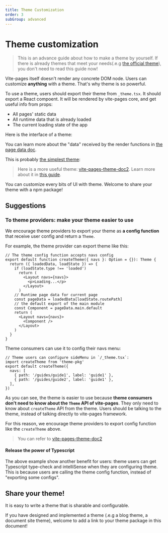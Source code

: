 ```yaml
---
title: Theme Customization
order: 3
subGroup: advanced
---
```


# Theme customization

> This is an advance guide about how to make a theme by yourself. If there is already themes that meet your needs(.e.g [the official theme](/official-theme)), you don't need to read this guide now!

Vite-pages itself doesn't render any concrete DOM node. Users can customize **anything** with a theme. That's why theme is so powerful.

To use a theme, users should export their theme from `_theme.tsx`. It should export a React compoent. It will be rendered by vite-pages core, and get useful info from props:

- All pages' static data
- All runtime data that is already loaded
- The current loading state of the app

Here is the interface of a theme:

<FileText src="../../packages/react-pages/theme.doc.d.ts" syntax="ts" />

You can learn more about the "data" received by the render functions in [the page data doc](/page-data).

This is probably [the simplest theme](https://github.com/vitejs/vite-plugin-react-pages/blob/main/packages/playground/basic/pages/_theme.tsx):

<FileText src="../../packages/playground/basic/pages/_theme.tsx" syntax="tsx" />

> Here is a more useful theme: [vite-pages-theme-doc2](https://github.com/vitejs/vite-plugin-react-pages/blob/main/packages/theme-doc/src/index.tsx). Learn more about it in [this guide](/official-theme).

You can customize every bits of UI with theme. Welcome to share your theme with a npm package!

## Suggestions

### To theme providers: make your theme easier to use

We encourage theme providers to export your theme as **a config function** that receive user config and return a `Theme`.

For example, the theme provider can export theme like this:

```tsx
// The theme config function accepts navs config
export default function createTheme({ navs }: Option = {}): Theme {
  return ({ loadedData, loadState }) => {
    if (loadState.type !== 'loaded')
      return (
        <Layout navs={navs}>
          <p>Loading...</p>
        </Layout>
      )
    // Runtime page data for current page
    const pageData = loadedData[loadState.routePath]
    // the default export of the main module
    const Component = pageData.main.default
    return (
      <Layout navs={navs}>
        <Component />
      </Layout>
    )
  }
}
```

Theme consumers can use it to config their navs menu:

```tsx
// Theme users can configure sideMenu in `/_theme.tsx`:
import createTheme from 'theme-pkg'
export default createTheme({
  navs: [
    { path: '/guides/guide1', label: 'guide1' },
    { path: '/guides/guide2', label: 'guide1' },
  ],
})
```

As you can see, the theme is easier to use because **theme consumers don't need to know about the `Theme` API of vite-pages**. They only need to know about `createTheme` API from the theme. Users should be talking to the theme, instead of talking directly to vite-pages framework.

For this reason, we encourage theme providers to export config function like the `createTheme` above.

> You can refer to [vite-pages-theme-doc2](https://github.com/vitejs/vite-plugin-react-pages/blob/main/packages/theme-doc/src/index.tsx)

#### Release the power of Typescript

The above example show another benefit for users: theme users can get Typescript type-check and intelliSense when they are configuring theme. This is because users are calling the theme config function, instead of "exporting some configs".

## Share your theme!

It is easy to write a theme that is sharable and configurable.

If you have designed and implemented a theme (.e.g a blog theme, a document site theme), welcome to add a link to your theme package in this document!
